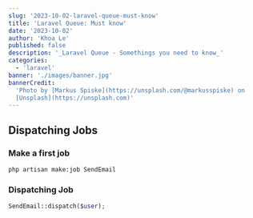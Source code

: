 ```yaml
---
slug: '2023-10-02-laravel-queue-must-know'
title: 'Laravel Queue: Must know'
date: '2023-10-02'
author: 'Khoa Le'
published: false
description: '_Laravel Queue - Somethings you need to know_'
categories:
  - 'laravel'
banner: './images/banner.jpg'
bannerCredit:
  'Photo by [Markus Spiske](https://unsplash.com/@markusspiske) on
  [Unsplash](https://unsplash.com)'
---
```


## Dispatching Jobs

### Make a first job

```shell
php artisan make:job SendEmail
```

### Dispatching Job

```php
SendEmail::dispatch($user);
```
